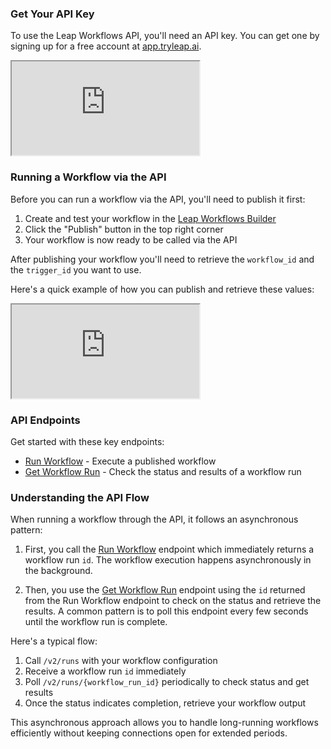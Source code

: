### Get Your API Key

To use the Leap Workflows API, you'll need an API key. You can get one by signing up for a free account at [app.tryleap.ai](https://app.tryleap.ai).

<Frame>
  <iframe
    src="https://www.loom.com/embed/4a674d8e0b3b47289c5be8877cb7c600?sid=66155cf3-8b28-4abf-a683-9b6dd771ede8"
    style={{ width: "100%", height: "100%", minHeight: "400px" }}
  ></iframe>
</Frame>

### Running a Workflow via the API

Before you can run a workflow via the API, you'll need to publish it first:

1. Create and test your workflow in the [Leap Workflows Builder](https://app.tryleap.ai/workflows)
2. Click the "Publish" button in the top right corner
3. Your workflow is now ready to be called via the API

After publishing your workflow you'll need to retrieve the `workflow_id` and the `trigger_id` you want to use.

Here's a quick example of how you can publish and retrieve these values:

<Frame>
  <iframe
    src="https://www.loom.com/embed/4d2bf3b24fe9498fb3dd4f442abfdf87?sid=ce3f96f0-6116-4e00-861c-1f07c000b398"
    style={{ width: "100%", height: "100%", minHeight: "400px" }}
  ></iframe>
</Frame>

### API Endpoints

Get started with these key endpoints:

- [Run Workflow](/api-reference/run-workflow) - Execute a published workflow
- [Get Workflow Run](/api-reference/get-workflow-run) - Check the status and results of a workflow run

### Understanding the API Flow

When running a workflow through the API, it follows an asynchronous pattern:

1. First, you call the [Run Workflow](/api-reference/run-workflow) endpoint which immediately returns a workflow run `id`. The workflow execution happens asynchronously in the background.

2. Then, you use the [Get Workflow Run](/api-reference/get-workflow-run) endpoint using the `id` returned from the Run Workflow endpoint to check on the status and retrieve the results. A common pattern is to poll this endpoint every few seconds until the workflow run is complete.

Here's a typical flow:

1. Call `/v2/runs` with your workflow configuration
2. Receive a workflow run `id` immediately
3. Poll `/v2/runs/{workflow_run_id}` periodically to check status and get results
4. Once the status indicates completion, retrieve your workflow output

This asynchronous approach allows you to handle long-running workflows efficiently without keeping connections open for extended periods.
